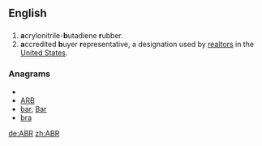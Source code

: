 ==English==

==={{initialism}}===
{{infl|en|initialism}}

# '''a'''crylonitrile-'''b'''utadiene '''r'''ubber.
# '''a'''ccredited '''b'''uyer '''r'''epresentative, a designation used by [[realtor]]s in the [[United States]].

===Anagrams===
* {{alphagram|abr}}
* [[ARB#English|ARB]]
* [[bar#English|bar]], [[Bar#English|Bar]]
* [[bra#English|bra]]

[[de:ABR]]
[[zh:ABR]]